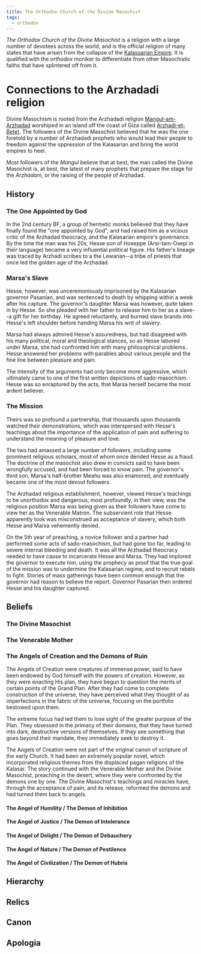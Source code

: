 ```yaml
---
title: The Orthodox Church of the Divine Masochist
tags:
  - orthodox
---
```



<Incomplete />

*The Orthodox Church of the Divine Masochist* is a religion with a large number of devotees across the world, and is the official religion of many states that have arisen from the collapse of the [Kalassarian Empire](../../../organizations/kalassarian-empire.mdx). It is qualified with the *orthodox* moniker to differentiate from other Masochistic faiths that have splintered off from it.

# Connections to the Arzhadadi religion
Divine Masochism is rooted from the Arzhadadi religion [Mangul-am-Arzhadad](../../arzhadad.mdx) worshiped in an island off the coast of Giza called [Arzhadi-et-Betet](../../../locations/arzhadi-et-betet.mdx). The followers of the Divine Masochist believed that he was the one foretold by a number of Arzhadadi prophets who would lead their people to freedom against the oppression of the Kalasarian and bring the world empires to heel.

Most followers of the *Mangul* believe that at best, the man called the Divine Masochist is, at best, the latest of many prophets that prepare the stage for the *Arzhadam*, or the raising of the people of Arzhadad.

## History

### The One Appointed by God

In the 2nd century BF, a group of hermetic monks believed that they have finally
found the "one appointed by God", and had raised him as a vicious critic of the
Arzhadad theocracy, and the Kalasarian empire's governance. By the time the man 
was his 20s, Hesse son of Hoseppe (Arsi-tam-Osepi in their language) became a
very influential political figure. His father's lineage was traced by Arzhadi
scribes to a the Lewanan--a tribe of priests that once led the golden age of the
Arzhadad. 

### Marsa's Slave

Hesse, however, was unceremoniously imprisoned by the Kalasarian governor
Pasanian, and was sentenced to death by whipping within a week after his
capture. The governor's daughter Marsa was however, quite taken in by Hesse. So
she pleaded with her father to release him to her as a slave--a gift for her
birthday. He agreed reluctantly, and burned slave brands into Hesse's left
shoulder before handing Marsa his writ of slavery. 

Marsa had always admired Hesse's assuredness, but had disagreed with his many
political, moral and theological stances, so as Hesse labored under Marsa, she
had confronted him with many philosophical problems. Hesse answered her problems
with parables about various people and the fine line between pleasure and pain.

The intensity of the arguments had only become more aggressive, which ultimately
came to one of the first written depictions of sado-masochism. Hesse was so
enraptured by the acts, that Marsa herself became the most ardent believer. 

### The Mission

Theirs was so profound a partnership, that thousands upon thousands watched
their demonstrations, which was interspersed with Hesse's teachings about the
importance of the application of pain and suffering to understand the meaning of
pleasure and love.

The two had amassed a large number of followers, including some prominent
religious scholars, most of whom once derided Hesse as a fraud. The doctrine of
the masochist also drew in convicts said to have been wrongfully accused, and
had been forced to know pain. The governor's third son, Marsa's half-brother
Meahu was also enamored, and eventually became one of the most devout followers.

The Arzhadad religious establishment, however, viewed Hesse's teachings to be
unorthodox and dangerous, most profoundly, in their view, was the religious
position Marsa was being given as their followers have come to view her as the
Venerable Matron. The subservient role that Hesse apparently took was
misconstrued as acceptance of slavery, which both Hesse and Marsa vehemently
denied. 

On the 5th year of preaching, a novice follower and a partner had performed some
acts of sado-masochism, but had gone too far, leading to severe internal
bleeding and death. It was all the Arzhadad theocracy needed to have cause to
incarcerate Hesse and Marsa. They had implored the governor to execute him,
using the prophecy as proof that the true goal of the mission was to undermine
the Kalasarian regime, and to recruit rebels to fight. Stories of mass
gatherings have been common enough that the governor had reason to believe the
report. Governor Pasarian then ordered Hesse and his daughter captured.


## Beliefs



### The Divine Masochist

### The Venerable Mother

### The Angels of Creation and the Demons of Ruin

The Angels of Creation were creatures of immense power, said to have been
endowed by God himself with the powers of creation. However, as they were
enacting His plan, they have begun to question the merits of certain points of
the Grand Plan. After they had come to complete construction of the universe,
they have perceived what they thought of as imperfections in the fabric of the
universe, focusing on the portfolio bestowed upon them.

The extreme focus had led them to lose sight of the greater purpose of the Plan.
They obsessed in the primacy of their domains, that they have turned into dark,
destructive versions of themselves. If they see something that goes beyond their
mandate, they immediately seek to destroy it.

The Angels of Creation were not part of the original canon of scripture of the
early Church. It had been an extremely popular novel, which incorporated
religious themes from the displaced pagan religions of the Kalasar. The story
continued with the Venerable Mother and the Divine Masochist, preaching in the
desert, where they were confronted by the demons one by one. The Divine
Masochist's teachings and miracles have, through the acceptance of pain, and its
release, reformed the demons and had turned them back to angels.

#### The Angel of Humility / The Demon of Inhibition

#### The Angel of Justice / The Demon of Intolerance

#### The Angel of Delight / The Demon of Debauchery

#### The Angel of Nature / The Demon of Pestilence

#### The Angel of Civilization / The Demon of Hubris

## Hierarchy

## Relics

## Canon

## Apologia